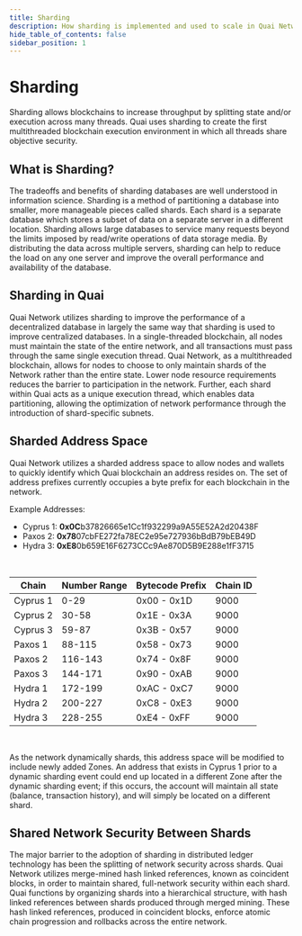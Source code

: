 ```yaml
---
title: Sharding
description: How sharding is implemented and used to scale in Quai Network.
hide_table_of_contents: false
sidebar_position: 1
---
```


# Sharding

Sharding allows blockchains to increase throughput by splitting state and/or execution across many threads. Quai uses sharding to create the first multithreaded blockchain execution environment in which all threads share objective security.

## What is Sharding?

The tradeoffs and benefits of sharding databases are well understood in information science. Sharding is a method of partitioning a database into smaller, more manageable pieces called shards. Each shard is a separate database which stores a subset of data on a separate server in a different location. Sharding allows large databases to service many requests beyond the limits imposed by read/write operations of data storage media. By distributing the data across multiple servers, sharding can help to reduce the load on any one server and improve the overall performance and availability of the database.

## Sharding in Quai

Quai Network utilizes sharding to improve the performance of a decentralized database in largely the same way that sharding is used to improve centralized databases. In a single-threaded blockchain, all nodes must maintain the state of the entire network, and all transactions must pass through the same single execution thread. Quai Network, as a multithreaded blockchain, allows for nodes to choose to only maintain shards of the Network rather than the entire state. Lower node resource requirements reduces the barrier to participation in the network. Further, each shard within Quai acts as a unique execution thread, which enables data partitioning, allowing the optimization of network performance through the introduction of shard-specific subnets.

## Sharded Address Space

Quai Network utilizes a sharded address space to allow nodes and wallets to quickly identify which Quai blockchain an address resides on. The set of address prefixes currently occupies a byte prefix for each blockchain in the network.

Example Addresses:

- Cyprus 1: **0x0C**b37826665e1Cc1f932299a9A55E52A2d20438F
- Paxos 2: **0x78**07cbFE272fa78EC2e95e727936bBdB79bEB49D
- Hydra 3: **0xE8**0b659E16F6273CCc9Ae870D5B9E288e1fF3715

<br />

| Chain    | Number Range | Bytecode Prefix | Chain ID |
| -------- | ------------ | --------------- | -------- |
| Cyprus 1 | 0-29         | 0x00 - 0x1D     | 9000     |
| Cyprus 2 | 30-58        | 0x1E - 0x3A     | 9000     |
| Cyprus 3 | 59-87        | 0x3B - 0x57     | 9000     |
| Paxos 1  | 88-115       | 0x58 - 0x73     | 9000     |
| Paxos 2  | 116-143      | 0x74 - 0x8F     | 9000     |
| Paxos 3  | 144-171      | 0x90 - 0xAB     | 9000     |
| Hydra 1  | 172-199      | 0xAC - 0xC7     | 9000     |
| Hydra 2  | 200-227      | 0xC8 - 0xE3     | 9000     |
| Hydra 3  | 228-255      | 0xE4 - 0xFF     | 9000     |

<br />

As the network dynamically shards, this address space will be modified to include newly added Zones. An address that exists in Cyprus 1 prior to a dynamic sharding event could end up located in a different Zone after the dynamic sharding event; if this occurs, the account will maintain all state (balance, transaction history), and will simply be located on a different shard.

## Shared Network Security Between Shards

The major barrier to the adoption of sharding in distributed ledger technology has been the splitting of network security across shards. Quai Network utilizes merge-mined hash linked references, known as coincident blocks, in order to maintain shared, full-network security within each shard. Quai functions by organizing shards into a hierarchical structure, with hash linked references between shards produced through merged mining. These hash linked references, produced in coincident blocks, enforce atomic chain progression and rollbacks across the entire network.
